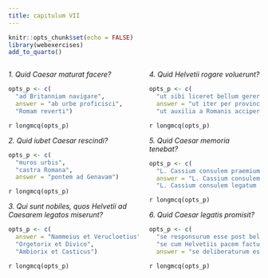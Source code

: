 ```yaml
---
title: сapitulum VII
---
```


```r
knitr::opts_chunk$set(echo = FALSE)
library(webexercises)
add_to_quarto()
```

::::{.columns}
:::{.column}

_1. Quid Caesar maturat facere?_

```r
opts_p <- c(
  "ad Britanniam navigare",
  answer = "ab urbe proficisci",
  "Romam reverti")
```

`r longmcq(opts_p)`

_2. Quid iubet Caesar rescindi?_

```r
opts_p <- c(
  "muros urbis",
  "castra Romana",
  answer = "pontem ad Genavam")
```

`r longmcq(opts_p)`

_3. Qui sunt nobiles, quos Helvetii ad Caesarem legatos miserunt?_

```r
opts_p <- c(
  answer = "Nammeius et Verucloetius",
  "Orgetorix et Divico",
  "Ambiorix et Casticus")
```

`r longmcq(opts_p)`

:::

:::{.column}

_4. Quid Helvetii rogare voluerunt?_

```r
opts_p <- c(
  "ut sibi liceret bellum gerere",
  answer = "ut iter per provinciam facere liceret",
  "ut auxilia a Romanis acciperent")
```

`r longmcq(opts_p)`

_5. Quid Caesar memoria tenebat?_

```r
opts_p <- c(
  "L. Cassium consulem praemium accepisse",
  answer = "L. Cassium consulem occisum esse",
  "L. Cassium consulem legatum fuisse")
```

`r longmcq(opts_p)`

_6. Quid Caesar legatis promisit?_

```r
opts_p <- c(
  "se responsurum esse post bellum",
  "se cum Helvetiis pacem facturum esse",
  answer = "se deliberaturum esse de re")
```

`r longmcq(opts_p)`

:::
::::
